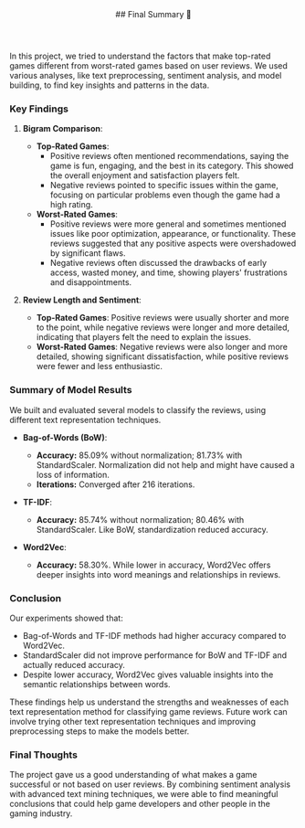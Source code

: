 <article id="resultsAndEvaluation">
  <header style={{marginBottom: "1rem"}}>
    ## Final Summary 🏁
  </header>

In this project, we tried to understand the factors that make top-rated games different from worst-rated games based on user reviews. We used various analyses, like text preprocessing, sentiment analysis, and model building, to find key insights and patterns in the data.

### Key Findings

1. **Bigram Comparison**:
   - **Top-Rated Games**:
     - Positive reviews often mentioned recommendations, saying the game is fun, engaging, and the best in its category. This showed the overall enjoyment and satisfaction players felt.
     - Negative reviews pointed to specific issues within the game, focusing on particular problems even though the game had a high rating.
   - **Worst-Rated Games**:
     - Positive reviews were more general and sometimes mentioned issues like poor optimization, appearance, or functionality. These reviews suggested that any positive aspects were overshadowed by significant flaws.
     - Negative reviews often discussed the drawbacks of early access, wasted money, and time, showing players' frustrations and disappointments.

2. **Review Length and Sentiment**:
   - **Top-Rated Games**: Positive reviews were usually shorter and more to the point, while negative reviews were longer and more detailed, indicating that players felt the need to explain the issues.
   - **Worst-Rated Games**: Negative reviews were also longer and more detailed, showing significant dissatisfaction, while positive reviews were fewer and less enthusiastic.

### Summary of Model Results

We built and evaluated several models to classify the reviews, using different text representation techniques.

- **Bag-of-Words (BoW)**:
  - **Accuracy:** 85.09% without normalization; 81.73% with StandardScaler. Normalization did not help and might have caused a loss of information.
  - **Iterations:** Converged after 216 iterations.

- **TF-IDF**:
  - **Accuracy:** 85.74% without normalization; 80.46% with StandardScaler. Like BoW, standardization reduced accuracy.

- **Word2Vec**:
  - **Accuracy:** 58.30%. While lower in accuracy, Word2Vec offers deeper insights into word meanings and relationships in reviews.

### Conclusion

Our experiments showed that:
- Bag-of-Words and TF-IDF methods had higher accuracy compared to Word2Vec.
- StandardScaler did not improve performance for BoW and TF-IDF and actually reduced accuracy.
- Despite lower accuracy, Word2Vec gives valuable insights into the semantic relationships between words.

These findings help us understand the strengths and weaknesses of each text representation method for classifying game reviews. Future work can involve trying other text representation techniques and improving preprocessing steps to make the models better.

### Final Thoughts

The project gave us a good understanding of what makes a game successful or not based on user reviews. By combining sentiment analysis with advanced text mining techniques, we were able to find meaningful conclusions that could help game developers and other people in the gaming industry.

</article>